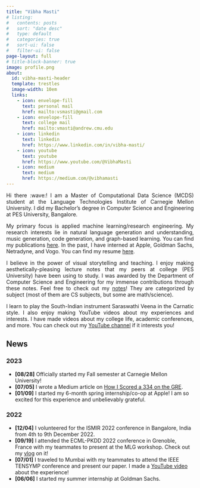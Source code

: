 ```yaml
---
title: "Vibha Masti"
# listing:
#   contents: posts
#   sort: "date desc"
#   type: default
#   categories: true
#   sort-ui: false
#   filter-ui: false
page-layout: full
# title-block-banner: true
image: profile.png
about: 
  id: vibha-masti-header
  template: trestles
  image-width: 10em
  links:
    - icon: envelope-fill
      text: personal mail
      href: mailto:vsmasti@gmail.com
    - icon: envelope-fill
      text: college mail
      href: mailto:vmasti@andrew.cmu.edu
    - icon: linkedin
      text: linkedin
      href: https://www.linkedin.com/in/vibha-masti/
    - icon: youtube
      text: youtube
      href: https://www.youtube.com/@VibhaMasti
    - icon: medium
      text: medium
      href: https://medium.com/@vibhamasti
---
```


:::{#vibha-masti-header}

<div style="text-align: justify"> 
Hi there :wave:! I am a Master of Computational Data Science (MCDS) student at the Language Technologies Institute of Carnegie Mellon University. I did my Bachelor's degree in Computer Science and Engineering at PES University, Bangalore.

My primary focus is applied machine learning/research engineering. My research interests lie in natural language generation and understanding, music generation, code generation, and graph-based learning. You can find my publications [here](pubs.qmd). In the past, I have interned at Apple, Goldman Sachs, Netradyne, and Vogo. You can find my resume [here](resumes/Resume_VibhaMasti.pdf).

I believe in the power of visual storytelling and teaching. I enjoy making aesthetically-pleasing lecture notes that my peers at college (PES University) have been using to study. I was awarded by the Department of Computer Science and Engineering for my immense contributions through these notes. Feel free to check out my [notes](notes.qmd)! They are categorized by subject (most of them are CS subjects, but some are math/science).

I learn to play the South-Indian instrument Saraswathi Veena in the Carnatic style. I also enjoy making YouTube videos about my experiences and interests. I have made videos about my college life, academic conferences, and more. You can check out my [YouTube channel](https://www.youtube.com/@VibhaMasti) if it interests you! 

</div>

:::

## News

### 2023

- **[08/28]** Officially started my Fall semester at Carnegie Mellon University! 
- **[07/05]** I wrote a Medium article on [How I Scored a 334 on the GRE](https://medium.com/@vibhamasti/how-i-scored-a-334-on-the-gre-415b98c0f56d).
- **[01/09]** I started my 6-month spring internship/co-op at Apple! I am so excited for this experience and unbelievably grateful.

### 2022

- **[12/04]** I volunteered for the ISMIR 2022 conference in Bangalore, India from 4th to 9th December 2022.
- **[09/19]** I attended the ECML-PKDD 2022 conference in Grenoble, France with my teammates to present at the MLG workshop. Check out my [vlog](https://youtu.be/l-xS1BjREHs) on it!
- **[07/01]** I traveled to Mumbai with my teammates to attend the IEEE TENSYMP conference and present our paper. I made a [YouTube video](https://www.youtube.com/watch?v=T6xu4eKhvac) about the experience!
- **[06/06]** I started my summer internship at Goldman Sachs.
<!-- - **[06/03]** Made my first ever [vlog](https://www.youtube.com/watch?v=EzQwSakbJ_U&t=4s)! It's about my 6th semester of college which was (finally) in-person! -->

